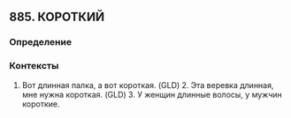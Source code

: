 ## 885. КОРОТКИЙ
### Определение


### Контексты
1. Вот длинная палка, а вот короткая. (GLD) 2. Эта веревка длинная, мне нужна короткая. (GLD) 3. У женщин длинные волосы, у мужчин короткие.

